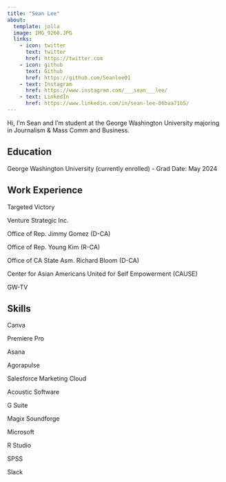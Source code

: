 ```yaml
---
title: "Sean Lee"
about:
  template: jolla
  image: IMG_9260.JPG
  links:
    - icon: twitter
      text: twitter
      href: https://twitter.com
    - icon: github
      text: Github
      href: https://github.com/Seanlee01
    - text: Instagram
      href: https://www.instagram.com/___sean___lee/
    - text: LinkedIn
      href: https://www.linkedin.com/in/sean-lee-06baa71b5/
---
```


Hi, I'm Sean and I'm student at the George Washington University majoring in Journalism & Mass Comm and Business.

## Education

George Washington University (currently enrolled) - Grad Date: May 2024

## Work Experience

Targeted Victory

Venture Strategic Inc.

Office of Rep. Jimmy Gomez (D-CA)

Office of Rep. Young Kim (R-CA)

Office of CA State Asm. Richard Bloom (D-CA)

Center for Asian Americans United for Self Empowerment (CAUSE) 

GW-TV

## Skills

Canva

Premiere Pro

Asana

Agorapulse 

Salesforce Marketing Cloud 

Acoustic Software

G Suite 

Magix Soundforge 

Microsoft 

R Studio 

SPSS 

Slack
